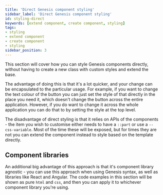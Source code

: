 ```yaml
---
title: 'Direct Genesis component styling'
sidebar_label: 'Direct Genesis component styling'
id: styling-direct
keywords: [extend component, create component, styling]
tags:
- styling
- extend component
- create component
- styling
sidebar_position: 3
---
```


This section will cover how you can style Genesis components directly, without having to create a new class with custom styles and extend the base.

The advantage of doing this is that it's a lot quicker, and your change can be encapsulated to the particular usage. For example, if you want to change the text colour of the button you can just set the style of that directly in the place you need it, which doesn't change the button across the entire application. However, if you do want to change it across the whole application you can do that to by setting the style at the top level.

The disadvantage of direct styling is that it relies on APIs of the components - the item you wish to customise either needs to have a `::part` or use a `--css-variable`. Most of the time these will be exposed, but for times they are not you can extend the component instead to style based on the template directly.

## Component libraries

An additional big advantage of this approach is that it's component library agnostic - you can use this approach when using Genesis syntax, as well as libraries like React and Angular. The code examples in this section will be shown as pure `html` and `css`, and then you can apply it to whichever component library you're using.

